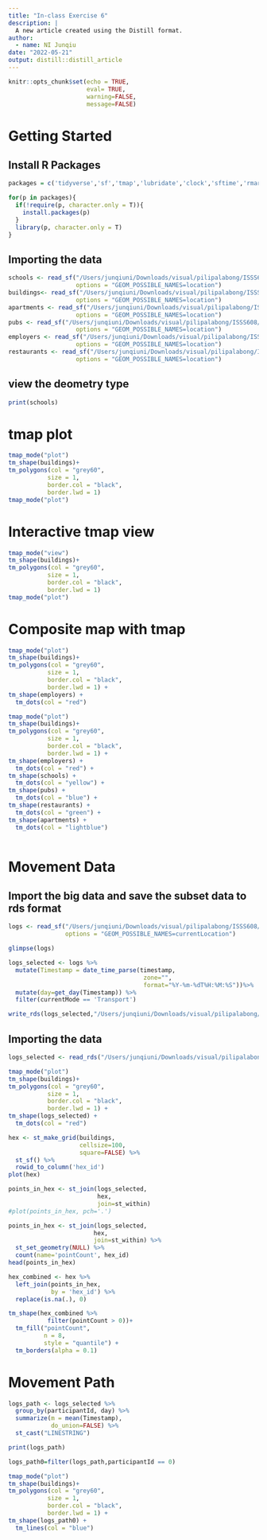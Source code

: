 ```yaml
---
title: "In-class Exercise 6"
description: |
  A new article created using the Distill format.
author:
  - name: NI Junqiu
date: "2022-05-21"
output: distill::distill_article
---
```


```r
knitr::opts_chunk$set(echo = TRUE,
                      eval= TRUE,
                      warning=FALSE,
                      message=FALSE)
```

# Getting Started

## Install R Packages

```r
packages = c('tidyverse','sf','tmap','lubridate','clock','sftime','rmarkdown')

for(p in packages){
  if(!require(p, character.only = T)){
    install.packages(p)
  }
  library(p, character.only = T)
}

```

## Importing the data

```r
schools <- read_sf("/Users/junqiuni/Downloads/visual/pilipalabong/ISSS608/in_class_ex/data/wkt/Schools.csv", 
                   options = "GEOM_POSSIBLE_NAMES=location")
buildings<- read_sf("/Users/junqiuni/Downloads/visual/pilipalabong/ISSS608/in_class_ex/data/wkt/Buildings.csv", 
                   options = "GEOM_POSSIBLE_NAMES=location")
apartments <- read_sf("/Users/junqiuni/Downloads/visual/pilipalabong/ISSS608/in_class_ex/data/wkt/Apartments.csv", 
                   options = "GEOM_POSSIBLE_NAMES=location")
pubs <- read_sf("/Users/junqiuni/Downloads/visual/pilipalabong/ISSS608/in_class_ex/data/wkt/Pubs.csv", 
                   options = "GEOM_POSSIBLE_NAMES=location")
employers <- read_sf("/Users/junqiuni/Downloads/visual/pilipalabong/ISSS608/in_class_ex/data/wkt/employers.csv", 
                   options = "GEOM_POSSIBLE_NAMES=location")
restaurants <- read_sf("/Users/junqiuni/Downloads/visual/pilipalabong/ISSS608/in_class_ex/data/wkt/Restaurants.csv", 
                   options = "GEOM_POSSIBLE_NAMES=location")
```


## view the deometry type

```r
print(schools)
```

# tmap plot
```r
tmap_mode("plot")
tm_shape(buildings)+
tm_polygons(col = "grey60",
           size = 1,
           border.col = "black",
           border.lwd = 1)
tmap_mode("plot")
```
# Interactive tmap view

```r
tmap_mode("view")
tm_shape(buildings)+
tm_polygons(col = "grey60",
           size = 1,
           border.col = "black",
           border.lwd = 1)
tmap_mode("plot")
```

# Composite map with tmap

```r
tmap_mode("plot")
tm_shape(buildings)+
tm_polygons(col = "grey60",
           size = 1,
           border.col = "black",
           border.lwd = 1) +
tm_shape(employers) +
  tm_dots(col = "red")
```

```r
tmap_mode("plot")
tm_shape(buildings)+
tm_polygons(col = "grey60",
           size = 1,
           border.col = "black",
           border.lwd = 1) +
tm_shape(employers) +
  tm_dots(col = "red") +
tm_shape(schools) +
  tm_dots(col = "yellow") +
tm_shape(pubs) +
  tm_dots(col = "blue") +
tm_shape(restaurants) +
  tm_dots(col = "green") +
tm_shape(apartments) +
  tm_dots(col = "lightblue")
  

```

# Movement Data

## Import the big data and save the subset data to rds format 

```r
logs <- read_sf("/Users/junqiuni/Downloads/visual/pilipalabong/ISSS608/in_class_ex/data/wkt/ParticipantStatusLogs1.csv", 
                options = "GEOM_POSSIBLE_NAMES=currentLocation")
```

```r
glimpse(logs)
```

```r
logs_selected <- logs %>%
  mutate(Timestamp = date_time_parse(timestamp,
                                      zone="",
                                      format="%Y-%m-%dT%H:%M:%S"))%>%
  mutate(day=get_day(Timestamp)) %>%
  filter(currentMode == 'Transport')
```

```r
write_rds(logs_selected,"/Users/junqiuni/Downloads/visual/pilipalabong/ISSS608/in_class_ex/data/rds/logs_selected.rds")
```


## Importing the data

```r
logs_selected <- read_rds("/Users/junqiuni/Downloads/visual/pilipalabong/ISSS608/in_class_ex/data/rds/logs_selected.rds")
```

```r
tmap_mode("plot")
tm_shape(buildings)+
tm_polygons(col = "grey60",
           size = 1,
           border.col = "black",
           border.lwd = 1) +
tm_shape(logs_selected) +
  tm_dots(col = "red")
```

```r
hex <- st_make_grid(buildings, 
                    cellsize=100, 
                    square=FALSE) %>%
  st_sf() %>%
  rowid_to_column('hex_id')
plot(hex)
```

```r
points_in_hex <- st_join(logs_selected, 
                         hex, 
                         join=st_within)
#plot(points_in_hex, pch='.')
```

```r
points_in_hex <- st_join(logs_selected, 
                        hex, 
                        join=st_within) %>%
  st_set_geometry(NULL) %>%
  count(name='pointCount', hex_id)
head(points_in_hex)

```

```r
hex_combined <- hex %>%
  left_join(points_in_hex, 
            by = 'hex_id') %>%
  replace(is.na(.), 0)
```



```r
tm_shape(hex_combined %>%
           filter(pointCount > 0))+
  tm_fill("pointCount",
          n = 8,
          style = "quantile") +
  tm_borders(alpha = 0.1)
```

# Movement Path

```r
logs_path <- logs_selected %>%
  group_by(participantId, day) %>%
  summarize(m = mean(Timestamp), 
            do_union=FALSE) %>%
  st_cast("LINESTRING")
```

```r
print(logs_path)
```




```r
logs_path0=filter(logs_path,participantId == 0)
```



```r
tmap_mode("plot")
tm_shape(buildings)+
tm_polygons(col = "grey60",
           size = 1,
           border.col = "black",
           border.lwd = 1) +
tm_shape(logs_path0) +
  tm_lines(col = "blue")
```
